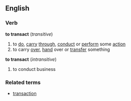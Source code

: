 ==English==
===Verb===
'''to transact'''  (''transitive'')
# to [[do]], [[carry]] [[through]], [[conduct]] or [[perform]] some [[action]]
# to carry [[over]], [[hand]] over or [[transfer]] something
'''to transact'''  (''intransitive'')
# to conduct business
===Related terms===
*[[transaction]]
